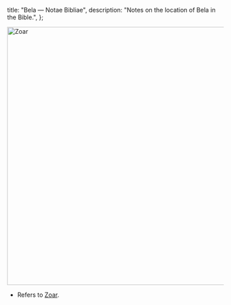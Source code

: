   title: "Bela — Notae Bibliae",
  description: "Notes on the location of Bela in the Bible.",
};

<Initial text="Bela"/>

<Image
  className="sepia rounded"
  src="/places/zoar.jpg"
  alt="Zoar"
  width="600"
  height="600"
/>

- Refers to [Zoar](/places/old-testament/genesis/zoar).
